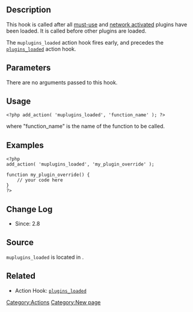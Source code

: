 == Description ==
This hook is called after all [[Must_Use_Plugins|must-use]] and [[Multisite_Network_Administration#Plugins|network activated]] plugins have been loaded. It is called before other plugins are loaded.

The <tt>muplugins_loaded</tt> action hook fires early, and precedes the <tt>[[Plugin_API/Action_Reference/plugins_loaded|plugins_loaded]]</tt> action hook.

== Parameters ==

There are no arguments passed to this hook.

== Usage ==

<pre><?php add_action( 'muplugins_loaded', 'function_name' ); ?></pre>

where "function_name" is the name of the function to be called.

== Examples ==

<pre><?php
add_action( 'muplugins_loaded', 'my_plugin_override' );

function my_plugin_override() {
    // your code here
}
?></pre>

== Change Log ==

* Since: 2.8

== Source ==

<tt>muplugins_loaded</tt> is located in {{Trac|wp-settings.php}}.

== Related ==

* Action Hook: <tt>[[Plugin_API/Action_Reference/plugins_loaded|plugins_loaded]]</tt>

[[Category:Actions]]
[[Category:New page]]